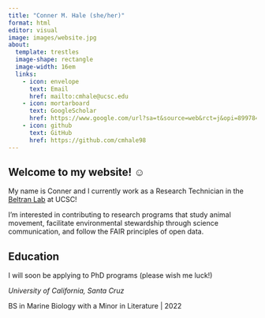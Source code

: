 ```yaml
---
title: "Conner M. Hale (she/her)"
format: html
editor: visual
image: images/website.jpg
about:
  template: trestles
  image-shape: rectangle
  image-width: 16em
  links:
    - icon: envelope
      text: Email
      href: mailto:cmhale@ucsc.edu
    - icon: mortarboard
      text: GoogleScholar
      href: https://www.google.com/url?sa=t&source=web&rct=j&opi=89978449&url=https://scholar.google.com/citations%3Fuser%3DU1hXD3MAAAAJ%26hl%3Den&ved=2ahUKEwiDnIqVwpqNAxWDAjQIHSPBANUQFnoECBgQAQ&usg=AOvVaw00SaMEM7uQ1USkQYAlzCSE
    - icon: github
      text: GitHub
      href: https://github.com/cmhale98
---
```


## **Welcome to my website! ☺**

My name is Conner and I currently work as a Research Technician in the [Beltran Lab](https://roxannebeltran.sites.ucsc.edu) at UCSC!

I'm interested in contributing to research programs that study animal movement, facilitate environmental stewardship through science communication, and follow the FAIR principles of open data.

## **Education**

I will soon be applying to PhD programs (please wish me luck!)

*University of California, Santa Cruz*

BS in Marine Biology with a Minor in Literature | 2022
